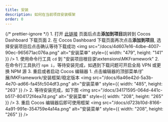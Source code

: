 ```yaml
---
title: 安装
description: 如何在当前项目安装框架
order: 0
---
```



{/* prettier-ignore */}
<Stepper>
	<StepperItem title="步骤 1: 在 Cocos 商店下载安装插件">
                1. 打开 [此链接](https://store.cocos.com/app/detail/6426) 页面后点击**添加到项目**跳转到 Cocos Dashboard 下载页面 
                2. 在 Cocos Dashboard 下载页面再次点击**添加到项目**, 选择安装项目后点击确认等待下载成功
	</StepperItem>
	<StepperItem title="步骤 2: 安装插件依赖的 NPM 包">
                <img src="/docs/4d607e16-4dbe-4007-90ec-965671ac076a.png" alt="安装菜单" style={{ width: "479", height: "141" }} />
		1. 使用命令行工具 `cd` 到 "安装项目根目录\extensions\MKFramework"
                2. 在命令行工具执行 `npm i`，等待安装完成，如遇到下载问题可开启全局 VPN 或更换 NPM 源
                3. 重启或者启动 Cocos 编辑器
	</StepperItem>
	<StepperItem title="步骤 3: 安装框架">
                1. 点击编辑器的顶部菜单/扩展/MKFramework/安装框架/稳定版本 
                <img src="/docs/6a46e42d-5a3b-4e70-ad66-fa45fc504df3.png" alt="安装菜单" style={{ width: "485", height: "263" }} />
                2. 等待安装完成，如下图
                <img src="/docs/34171595-064d-441c-b517-804172f4ea7d.png" alt="安装菜单" style={{ width: "208", height: "265" }} />
                3. 重启 Cocos 编辑器后即可使用框架
                <img src="/docs/d723b10d-8166-4a91-991e-354759e4a14a.png" alt="安装菜单" style={{ width: "208", height: "265" }} />
	</StepperItem>
</Stepper>
